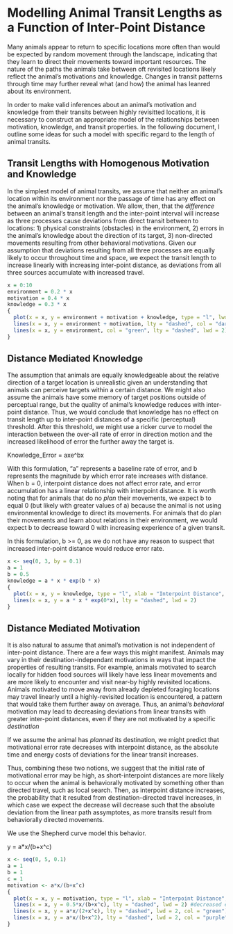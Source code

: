 # Modelling Animal Transit Lengths as a Function of Inter-Point Distance

Many animals appear to return to specific locations more often than would be expected by random movement through the landscape, indicating that they learn to direct their movements toward important resources. The nature of the paths the animals take between oft revisited locations likely reflect the animal's motivations and knowledge. Changes in transit patterns through time may further reveal what (and how) the animal has leanred about its environment.

In order to make valid inferences about an animal's motivation and knowledge from their transits between highly revisitted locations, it is necessary to construct an appropriate model of the relationships between motivation, knowledge, and transit properties. In the following document, I outline some ideas for such a model with specific regard to the length of animal transits.

## Transit Lengths with Homogenous Motivation and Knowledge

In the simplest model of animal transits, we assume that neither an animal's location within its environment nor the passage of time has any effect on the animal's knowledge or motivation. We allow, then, that the *difference* between an animal's transit length and the inter-point interval will increase as three processes cause deviations from direct transit between to locations: 1) physical constraints (obstacles) in the environment, 2) errors in the animal's knowledge about the direction of its target, 3) non-directed movements resulting from other behavioral motivations. Given our assumption that deviations resulting from all three processes are equally likely to occur throughout time and space, we expect the transit length to increase linearly with increasing inter-point distance, as deviations from all three sources accumulate with increased travel.

```r
x = 0:10
environment = 0.2 * x
motivation = 0.4 * x
knowledge = 0.3 * x
{
  plot(x = x, y = environment + motivation + knowledge, type = "l", lwd = 2, xlab = "Inter-Point Distance" , ylab = "Path Length - Interpoint Distance")
  lines(x = x, y = environment + motivation, lty = "dashed", col = "darkgreen", lwd = 2)
  lines(x = x, y = environment, col = "green", lty = "dashed", lwd = 2)
}

```

## Distance Mediated Knowledge

The assumption that animals are equally knowledgeable about the relative direction of a target location is unrealistic given an understanding that animals can perceive targets within a certain distance. We might also assume the animals have some memory of target positions outside of perceptual range, but the quality of animal's knowledge reduces with inter-point distance. Thus, we would conclude that knowledge has no effect on transit length up to inter-point distances of a specific (perceptual) threshold. After this threshold, we might use a ricker curve to model the interaction between the over-all rate of error in direction motion and the increased likelihood of error the further away the target is.

Knowledge_Error = axe^bx

With this formulation, "a" represents a baseline rate of error, and b represents the magnitude by which error rate increases with distance. When b = 0, interpoint distance does not affect error rate, and error accumulation has a linear relationship with interpoint distance. It is worth noting that for animals that do no *plan* their movements, we expect b to equal 0 (but likely with greater values of a) because the animal is not using environmental knowledge to direct its movements. For animals that do plan their movements and learn about relations in their environment, we would expect b to decrease toward 0 with increasing experience of a given transit.

In this formulation, b >= 0, as we do not have any reason to suspect that increased inter-point distance would reduce error rate.


```r
x <- seq(0, 3, by = 0.1)
a = 1
b = 0.5
knowledge = a * x * exp(b * x)
{
  plot(x = x, y = knowledge, type = "l", xlab = "Interpoint Distance", ylab = "Path Length - Interpoint Distance", lwd = 2)
  lines(x = x, y = a * x * exp(0*x), lty = "dashed", lwd = 2)
}
```

## Distance Mediated Motivation

It is also natural to assume that animal's motivation is not independent of inter-point distance. There are a few ways this might manifest. Animals may vary in their destination-independant motivations in ways that impact the properties of resulting transits. For example, animals motivated to search locally for hidden food sources will likely have less linear movements and are more likely to encounter and visit near-by highly revisited locations. Animals motivated to move away from already depleted foraging locations may travel linearly until a highly-revisited location is encountered, a pattern that would take them further away on average. Thus, an animal's *behavioral* motivation may lead to decreasing deviations from linear transits with greater inter-point distances, even if they are not motivated by a specific *destination*

If we assume the animal has *planned* its destination, we might predict that motivational error rate decreases with interpoint distance, as the absolute time and energy costs of deviations for the linear transit increases.

Thus, combining these two notions, we suggest that the initial rate of motivational error may be high, as short-interpoint distances are more likely to occur when the animal is behaviorally motivated by something other than directed travel, such as local search. Then, as interpoint distance increases, the probability that it resulted from destination-directed travel increases, in which case we expect the decrease will decrease such that the absolute deviation from the linear path assymptotes, as more transits result from behaviorally directed movements.

We use the Shepherd curve model this behavior. 

y = a*x/(b+x^c)

```r
x <- seq(0, 5, 0.1)
a = 1
b = 1
c = 1
motivation <- a*x/(b+x^c)
{
  plot(x = x, y = motivation, type = "l", xlab = "Interpoint Distance", ylab = "Path Length - Interpoint Distance", lwd = 2)
  lines(x = x, y = 0.5*x/(b+x^c), lty = "dashed", lwd = 2) #decreased error rate when motivation is non-direction
  lines(x = x, y = a*x/(2+x^c), lty = "dashed", lwd = 2, col = "green") #increased probablity of directed motivation with increasing inter-point distance
  lines(x = x, y = a*x/(b+x^2), lty = "dashed", lwd = 2, col = "purple") #decreased tolerance for error during directed travel
}
```
